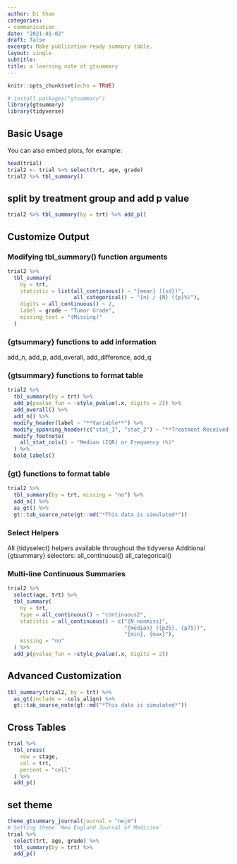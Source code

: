 ```yaml
---
author: Di Shao
categories:
- communication
date: "2021-01-02"
draft: false
excerpt: Make publication-ready summary table.
layout: single
subtitle:
title: a learning note of gtsummary 
---
```


```r
knitr::opts_chunk$set(echo = TRUE)
```


```r
# install.packages("gtsummary")
library(gtsummary)
library(tidyverse)
```

## Basic Usage

You can also embed plots, for example:

```r
head(trial)
trial2 <- trial %>% select(trt, age, grade)
trial2 %>% tbl_summary()
```
## split by treatment group and add p value
```r
trial2 %>% tbl_summary(by = trt) %>% add_p()
```

## Customize Output

### Modifying tbl_summary() function arguments

```r
trial2 %>%
  tbl_summary(
    by = trt,
    statistic = list(all_continuous() ~ "{mean} ({sd})",
                     all_categorical() ~ "{n} / {N} ({p}%)"),
    digits = all_continuous() ~ 2,
    label = grade ~ "Tumor Grade",
    missing_text = "(Missing)"
  )
```

### {gtsummary} functions to add information
add_n, add_p, add_overall, add_difference, add_q

### {gtsummary} functions to format table
```r
trial2 %>%
  tbl_summary(by = trt) %>%
  add_p(pvalue_fun = ~style_pvalue(.x, digits = 2)) %>%
  add_overall() %>%
  add_n() %>%
  modify_header(label ~ "**Variable**") %>%
  modify_spanning_header(c("stat_1", "stat_2") ~ "**Treatment Received**") %>%
  modify_footnote(
    all_stat_cols() ~ "Median (IQR) or Frequency (%)"
  ) %>%
  bold_labels()
```

### {gt} functions to format table

```r
trial2 %>%
  tbl_summary(by = trt, missing = "no") %>%
  add_n() %>%
  as_gt() %>%
  gt::tab_source_note(gt::md("*This data is simulated*"))
```

### Select Helpers
All {tidyselect} helpers available throughout the tidyverse
Additional {gtsummary} selectors: all_continuous() all_categorical()

### Multi-line Continuous Summaries
```r
trial2 %>%
  select(age, trt) %>%
  tbl_summary(
    by = trt,
    type = all_continuous() ~ "continuous2",
    statistic = all_continuous() ~ c("{N_nonmiss}",
                                     "{median} ({p25}, {p75})", 
                                     "{min}, {max}"),
    missing = "no"
  ) %>%
  add_p(pvalue_fun = ~style_pvalue(.x, digits = 2))
```

## Advanced Customization

```r
tbl_summary(trial2, by = trt) %>%
  as_gt(include = -cols_align) %>%
  gt::tab_source_note(gt::md("*This data is simulated*"))
```

## Cross Tables

```r
trial %>%
  tbl_cross(
    row = stage,
    col = trt,
    percent = "cell"
  ) %>%
  add_p()
```

## set theme
```r
theme_gtsummary_journal(journal = "nejm")
# Setting theme `New England Journal of Medicine`
trial %>%
  select(trt, age, grade) %>%
  tbl_summary(by = trt) %>%
  add_p()
```




